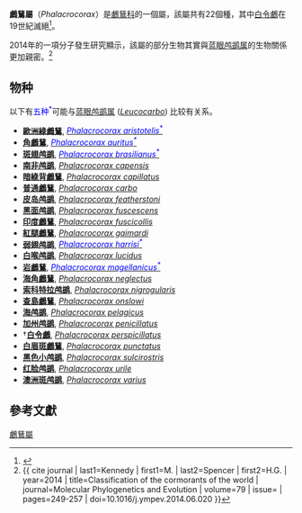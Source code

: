 {{Automatic Taxobox
| image = Phalacrocorax carbo Vic.jpg
| image_caption = ''[[Phalacrocorax_carbo|Phalacrocorax carbo]]''
| taxon = Phalacrocorax
| authority = [[Mathurin_Jacques_Brisson|Brisson]], 1760
| type_species = ''[[Pelecanus_carbo|Pelecanus carbo]]''
| type_species_authority = [[Carl_Linnaeus|Linnaeus]], [[自然系統第十版|1758]]
| subdivision_ranks = 
}}

'''鸕鶿屬'''（''Phalacrocorax''）是[[鸕鶿科|鸕鶿科]]的一個屬，該屬共有22個種，其中[[白令鸕|白令鸕]]在19世紀滅絕<ref name=ioc>{{cite web | editor1-last=Gill | editor1-first=Frank | editor1-link=Frank Gill (ornithologist) | editor2-last=Donsker | editor2-first=David | year=2019 | title=Hamerkop, Shoebill, pelicans, boobies, cormorants | work=World Bird List Version 9.1 | url=https://www.worldbirdnames.org/bow/pelicans/ | publisher=International Ornithologists' Union | accessdate=12 April 2019 | archive-date=2020-04-23 | archive-url=https://web.archive.org/web/20200423214825/https://www.worldbirdnames.org/bow/pelicans/ | dead-url=no }}</ref>。

2014年的一項分子發生研究顯示，該屬的部分生物其實與[[蓝眼鸬鹚属|蓝眼鸬鹚属]]的生物關係更加親密。<ref>{{ cite journal | last1=Kennedy | first1=M. | last2=Spencer | first2=H.G. | year=2014 | title=Classification of the cormorants of the world | journal=Molecular Phylogenetics and Evolution | volume=79 | issue= | pages=249-257 | doi=10.1016/j.ympev.2014.06.020 }}</ref>

==物种==
以下有<span style="color:blue">五种<sup>*</sup></span>可能与[[蓝眼鸬鹚属|蓝眼鸬鹚属]] (''[[w:Leucocarbo|Leucocarbo]]'') 比较有关系。

* '''[[歐洲綠鸕鶿|歐洲綠鸕鶿]]''', ''[[w:Phalacrocorax_aristotelis|<span style="color:blue">Phalacrocorax aristotelis<sup>*</sup></span>]]''
* '''[[角鸕鶿|角鸕鶿]]''', ''[[w:Phalacrocorax_auritus|<span style="color:blue">Phalacrocorax auritus<sup>*</sup></span>]]''
* '''[[斑翅鸬鹚|斑翅鸬鹚]]''', ''[[w:Phalacrocorax_brasilianus|<span style="color:blue">Phalacrocorax brasilianus<sup>*</sup></span>]]''
* '''[[南非鸬鹚|南非鸬鹚]]''', ''[[w:Phalacrocorax_capensis|Phalacrocorax capensis]]''
* '''[[暗綠背鸕鶿|暗綠背鸕鶿]]''', ''[[w:Phalacrocorax_capillatus|Phalacrocorax capillatus]]''
* '''[[普通鸕鶿|普通鸕鶿]]''', ''[[w:Phalacrocorax_carbo|Phalacrocorax carbo]]''
* '''[[皮岛鸬鹚|皮岛鸬鹚]]''', ''[[w:Phalacrocorax_featherstoni|Phalacrocorax featherstoni]]''
* '''[[黑面鸬鹚|黑面鸬鹚]]''', ''[[w:Phalacrocorax_fuscescens|Phalacrocorax fuscescens]]''
* '''[[印度鸕鶿|印度鸕鶿]]''', ''[[w:Phalacrocorax_fuscicollis|Phalacrocorax fuscicollis]]''
* '''[[紅腿鸕鶿|紅腿鸕鶿]]''', ''[[w:Phalacrocorax_gaimardi|Phalacrocorax gaimardi]]''
* '''[[弱翅鸬鹚|弱翅鸬鹚]]''', ''[[w:Phalacrocorax_harrisi|<span style="color:blue">Phalacrocorax harrisi<sup>*</sup></span>]]''
* '''[[白喉鸬鹚|白喉鸬鹚]]''', ''[[w:Phalacrocorax_lucidus|Phalacrocorax lucidus]]''
* '''[[岩鸕鶿|岩鸕鶿]]''', ''[[w:Phalacrocorax_magellanicus|<span style="color:blue">Phalacrocorax magellanicus<sup>*</sup></span>]]''
* '''[[海角鸕鶿|海角鸕鶿]]''', ''[[w:Phalacrocorax_neglectus|Phalacrocorax neglectus]]''
* '''[[索科特拉鸬鹚|索科特拉鸬鹚]]''', ''[[w:Phalacrocorax_nigrogularis|Phalacrocorax nigrogularis]]''
* '''[[查島鸕鶿|查島鸕鶿]]''', ''[[w:Phalacrocorax_onslowi|Phalacrocorax onslowi]]''
* '''[[海鸬鹚|海鸬鹚]]''', ''[[w:Phalacrocorax_pelagicus|Phalacrocorax pelagicus]]''
* '''[[加州鸬鹚|加州鸬鹚]]''', ''[[w:Phalacrocorax_penicillatus|Phalacrocorax penicillatus]]''
*†'''[[白令鸕|白令鸕]]''', ''[[w:Phalacrocorax_perspicillatus|Phalacrocorax perspicillatus]]''
* '''[[白眉斑鸕鶿|白眉斑鸕鶿]]''', ''[[w:Phalacrocorax_punctatus|Phalacrocorax punctatus]]''
* '''[[黑色小鸬鹚|黑色小鸬鹚]]''', ''[[w:Phalacrocorax_sulcirostris|Phalacrocorax sulcirostris]]''
* '''[[红脸鸬鹚|红脸鸬鹚]]''', ''[[w:Phalacrocorax_urile|Phalacrocorax urile]]''
* '''[[澳洲斑鸬鹚|澳洲斑鸬鹚]]''', ''[[w:Phalacrocorax_varius|Phalacrocorax varius]]''

==參考文獻==
{{reflist}}
{{Taxonbar|from=Q19401}}

[[Category:鸕鶿屬|]]